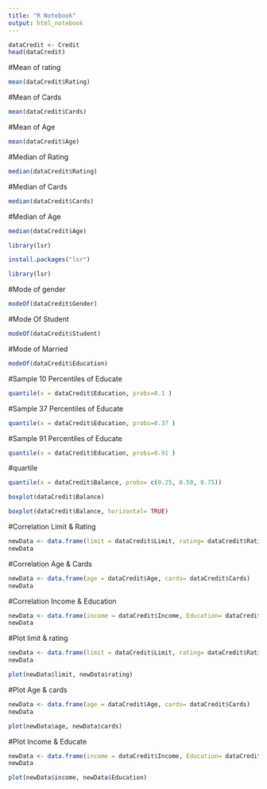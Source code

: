 ---
title: "R Notebook"
output: html_notebook
---

 

```{r}
dataCredit <- Credit
head(dataCredit)
```
#Mean of rating
```{r}
mean(dataCredit$Rating)

```
#Mean of Cards
```{r}
mean(dataCredit$Cards)
```
#Mean of Age
```{r}
mean(dataCredit$Age)
```
#Median of Rating
```{r}
median(dataCredit$Rating)
```
#Median of Cards
```{r}
median(dataCredit$Cards)
```
#Median of Age
```{r}
median(dataCredit$Age)
```
```{r}
library(lsr)

```

```{r}
install.packages("lsr")
```
```{r}
library(lsr)
```
#Mode of gender
```{r}
modeOf(dataCredit$Gender)
```
#Mode Of Student
```{r}
modeOf(dataCredit$Student)
```

#Mode of Married
```{r}
modeOf(dataCredit$Education)
```
#Sample 10 Percentiles of Educate
```{r}
quantile(x = dataCredit$Education, probs=0.1 )
```
#Sample 37 Percentiles of Educate
```{r}
quantile(x = dataCredit$Education, probs=0.37 )
```
#Sample 91 Percentiles of Educate
```{r}
quantile(x = dataCredit$Education, probs=0.91 )
```
#quartile
```{r}
quantile(x = dataCredit$Balance, probs= c(0.25, 0.50, 0.75))
```
```{r}
boxplot(dataCredit$Balance)
```

```{r}
boxplot(dataCredit$Balance, horizontal= TRUE)
```
#Correlation Limit & Rating
```{r}
newData <- data.frame(limit = dataCredit$Limit, rating= dataCredit$Rating)
newData
```
#Correlation Age & Cards
```{r}
newData <- data.frame(age = dataCredit$Age, cards= dataCredit$Cards)
newData
```

#Correlation Income & Education
```{r}
newData <- data.frame(income = dataCredit$Income, Education= dataCredit$Education)
newData
```

#Plot limit & rating
```{r}
newData <- data.frame(limit = dataCredit$Limit, rating= dataCredit$Rating)
newData
```
```{r}
plot(newData$limit, newData$rating)
```

#Plot Age & cards
```{r}
newData <- data.frame(age = dataCredit$Age, cards= dataCredit$Cards)
newData
```
```{r}
plot(newData$age, newData$cards)
```
#Plot Income & Educate
```{r}
newData <- data.frame(income = dataCredit$Income, Education= dataCredit$Education)
newData
```
```{r}
plot(newData$income, newData$Education)
```




